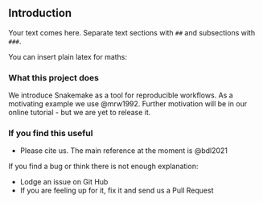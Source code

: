 ## Introduction {#intro}

Your text comes here. Separate text sections with `##` and subsections with `###`.

You can insert plain latex for maths:


### What this project does

We introduce Snakemake as a tool for reproducible workflows.
As a motivating example we use @mrw1992.
Further motivation will be in our online tutorial - but we are yet to release it.

### If you find this useful

* Please cite us. The main reference at the moment is @bdl2021

If you find a bug or think there is not enough explanation:

* Lodge an issue on Git Hub
* If you are feeling up for it, fix it and send us a Pull Request
